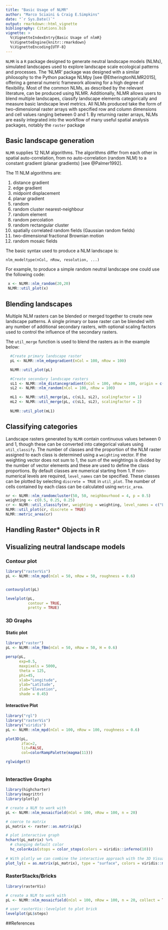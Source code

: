 ```yaml
---
title: "Basic Usage of NLMR"
author: "Marco Sciaini & Craig E.Simpkins"
date: "`r Sys.Date()`"
output: rmarkdown::html_vignette
bibliography: Citations.bib
vignette: >
  %\VignetteIndexEntry{Basic Usage of nlmR}
  %\VignetteEngine{knitr::rmarkdown}
  %\VignetteEncoding{UTF-8}
---
```


`NLMR` is a `R` package designed to generate neutral landscape models (NLMs), simulated landscapes used to explore landscape scale ecological patterns and processes. The 'NLMR' package was designed with a similar philosophy to the Python package NLMpy [see @EtheringtonNLMR2015], offering a general numeric framework allowing for a high degree of flexibility. Most of the common NLMs, as described by the relevant literature, can be produced using NLMR. Additionally, NLMR allows users to blend multiple landscapes, classify landscape elements categorically and measure basic landscape level metrics. All NLMs produced take the form of two-dimensional raster arrays with specified row and column dimensions and cell values ranging between 0 and 1. By returning raster arrays, NLMs are easily integrated into the workflow of many useful spatial analysis packages, notably the `raster` package

## Basic landscape generation

`NLMR` supplies 12 NLM algorithms. The algorithms differ from each other in spatial auto-correlation, from no auto-correlation (random NLM) to a constant gradient (planar gradients) [see @Palmer1992].  

The 11 NLM algorithms are:  

1. distance gradient
1. edge gradient  
1. midpoint displacement  
1. planar gradient  
1. random  
1. random cluster nearest-neighbour 
1. random element 
1. random percolation  
1. random rectangular cluster 
1. spatially correlated random fields (Gaussian random fields)  
1. two-dimensional fractional Brownian motion  
1. random mosaic fields

The basic syntax used to produce a NLM landscape is:
```
nlm_modeltype(nCol, nRow, resolution, ...)
```
    
For example, to produce a simple random neutral landscape one could use the following code:

```r
 x <- NLMR::nlm_random(20,20)
 NLMR::util_plot(x)
```



## Blending landscapes

Multiple NLM rasters can be blended or merged together to create new landscape patterns. A single primary or base raster can be blended with any number of additional secondary rasters, with optional scaling factors used to control the influence of the secondary rasters.  

The `util_merge` function is used to blend the rasters as in the example below:

```r
  #Create primary landscape raster
  pL <- NLMR::nlm_edgegradient(nCol = 100, nRow = 100)

  NLMR::util_plot(pL)

  #Create secondary landscape rasters
  sL1 <- NLMR::nlm_distancegradient(nCol = 100, nRow = 100, origin = c(10, 10, 10, 10))
  sL2 <- NLMR::nlm_random(nCol = 100, nRow = 100)

  mL1 <- NLMR::util_merge(pL, c(sL1, sL2), scalingfactor = 1)
  mL2 <- NLMR::util_merge(pL, c(sL1, sL2), scalingfactor = 2)
  
  NLMR::util_plot(mL1)
```

## Classifying categories

Landscape rasters generated by `NLMR` contain continuous values between 0 and 1, though these can be converted into categorical values using `util_classify`. The number of classes and the proportion of the NLM raster assigned to each class is determined using a `weighting` vector. If the weighting vector does not sum to 1, the sum of the weightings is divided by the number of vector elements and these are used to define the class proportions. By default classes are numerical starting from 1. If non-numerical levels are required, `level_names` can be specified. These classes can be plotted by selecting `discrete = TRUE` in `util_plot`. The number of cells contained by each class can be calculated using `metric_area`.

```r
nr <- NLMR::nlm_randomcluster(50, 50, neighbourhood = 4, p = 0.5)
weighting <- c(0.5, 0.25, 0.25)
cr <- NLMR::util_classify(nr, weighting = weighting, level_names = c("L1", "L2", "L3"))
NLMR::util_plot(cr, discrete = TRUE)
NLMR::metric_area(cr)
```

## Handling Raster* Objects in R

## Visualizing neutral landscape models

### Contour plot
```r
library("rasterVis")
pL <- NLMR::nlm_mpd(nCol = 50, nRow = 50, roughness = 0.6)


contourplot(pL)

levelplot(pL,
          contour = TRUE,
          pretty = TRUE)
```

### 3D Graphs

#### Static plot
```r
library("raster")
pL <- NLMR::nlm_fBm(nCol = 50, nRow = 50, H = 0.6)

persp(pL,
      exp=0.5,
      maxpixels = 5000,
      theta = 125, 
      phi=45, 
      xlab="Longitude", 
      ylab="Latitude", 
      zlab="Elevation", 
      shade = 0.45)

```


#### Interactive Plot
```r
library("rgl")
library("rasterVis")
library("viridis")
pL <- NLMR::nlm_mpd(nCol = 100, nRow = 100, roughness = 0.6)

plot3D(pL,
       zfac=2,
       lit=FALSE,
       col=colorRampPalette(magma(11)))

rglwidget()
       
```


### Interactive Graphs

```r
library(highcharter)
library(magrittr)
library(plotly)

# create a NLM to work with
pL <- NLMR::nlm_mosaicfield(nCol = 100, nRow = 100, n = 20)

# coerce to matrix
pL_matrix <- raster::as.matrix(pL)

# plot interactive graph
hchart(pL_matrix) %>% 
  # changing default color
  hc_colorAxis(stops = color_stops(colors = viridis::inferno(10)))
  
# With plotly we can combine the interactive approach with the 3D Visualization
plot_ly(z = as.matrix(pL_matrix), type = "surface", colors = viridis::magma(8))
```

### RasterStacks/Bricks

```r
library(rasterVis)

# create a NLM to work with
pL <- NLMR::nlm_mosaicfield(nCol = 100, nRow = 100, n = 20, collect = TRUE)

# user rasterVis::levelplot to plot brick
levelplot(pL$steps)

```


##References
